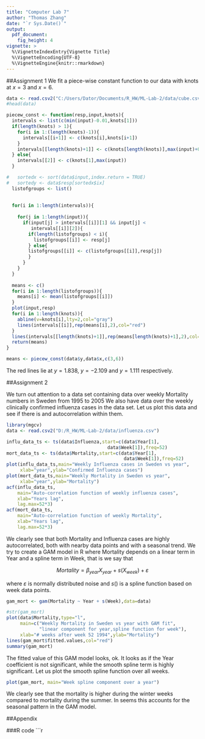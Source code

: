 ```yaml
---
title: "Computer Lab 7"
author: "Thomas Zhang"
date: "`r Sys.Date()`"
output: 
  pdf_document: 
    fig_height: 4
vignette: >
  %\VignetteIndexEntry{Vignette Title}
  %\VignetteEncoding{UTF-8}
  %\VignetteEngine{knitr::rmarkdown}
---
```


##Assignment 1
We fit a piece-wise constant function to our data with knots at $x=3$ and $x=6$.

```r

data <- read.csv2("C:/Users/Dator/Documents/R_HW/ML-Lab-2/data/cube.csv")
#head(data)

piecew_const <- function(resp,input,knots){
  intervals <- list(c(min(input)-0.01,knots[1]))
  if(length(knots) > 1){
    for(i in 1:(length(knots)-1)){
      intervals[[i+1]] <- c(knots[i],knots[i+1])
    }
    intervals[[length(knots)+1]] <- c(knots[length(knots)],max(input)+0.01)
  } else{
    intervals[[2]] <- c(knots[1],max(input))
  }

#   sortedx <- sort(data$input,index.return = TRUE)
#   sortedy <- data$resp[sortedx$ix]
  listofgroups <- list()
  
  
  for(i in 1:length(intervals)){
     
    for(j in 1:length(input)){
      if(input[j] > intervals[[i]][1] && input[j] <
         intervals[[i]][2]){
        if(length(listofgroups) < i){
          listofgroups[[i]] <- resp[j]
        } else{
        listofgroups[[i]] <- c(listofgroups[[i]],resp[j])
        }
      }
    }
  }
  
  means <- c()
  for(i in 1:length(listofgroups)){
    means[i] <- mean(listofgroups[[i]])
  }
  plot(input,resp)
  for(i in 1:length(knots)){
    abline(v=knots[i],lty=2,col="gray")
    lines(intervals[[i]],rep(means[i],2),col="red")
  }
  lines(intervals[[length(knots)+1]],rep(means[length(knots)+1],2),col="red")
  return(means)
}

means <- piecew_const(data$y,data$x,c(3,6))
```

The red lines lie at $y=1.838$, $y=-2.109$ and $y=1.111$ respectively.

##Assignment 2

We turn out attention to a data set containing data over weekly Mortality numbers in Sweden from 1995 to 2005
We also have data over the weekly clinically confirmed influenza cases in the data set. Let us plot this data and see if there is and autocorrelation within them.

```r
library(mgcv)
data <- read.csv2("D:/R_HW/ML-Lab-2/data/influenza.csv")

influ_data_ts <- ts(data$Influenza,start=c(data$Year[1],
                                     data$Week[1]),freq=52)
mort_data_ts <- ts(data$Mortality,start=c(data$Year[1],
                                           data$Week[1]),freq=52)
plot(influ_data_ts,main="Weekly Influenza cases in Sweden vs year",
     xlab="year",ylab="Confirmed Influenza cases")
plot(mort_data_ts,main="Weekly Mortality in Sweden vs year",
     xlab="year",ylab="Mortality")
acf(influ_data_ts,
    main="Auto-correlation function of weekly influenza cases",
    xlab="Years lag",
    lag.max=52*3)
acf(mort_data_ts,
    main="Auto-correlation function of weekly Mortality",
    xlab="Years lag",
    lag.max=52*3)


```

We clearly see that both Mortality and Influenza cases are highly autocorrelated, both with nearby data points and with a seasonal trend. We try to create a GAM model in R where Mortality depends on a linear term in Year and a spline term in Week, that is we say that

$$Mortality = \beta_{year}X_{year} + s(X_{week}) + \varepsilon$$

where $\varepsilon$ is normally distributed noise and $s()$ is a spline function based on week data points.

```r
gam_mort <- gam(Mortality ~ Year + s(Week),data=data)

#str(gam_mort)
plot(data$Mortality,type="l",
     main=c("Weekly Mortality in Sweden vs year with GAM fit",
            "linear component for year,spline function for week"),
     xlab="# weeks after week 52 1994",ylab="Mortality")
lines(gam_mort$fitted.values,col="red")
summary(gam_mort)

```

The fitted value of this GAM model looks, ok. It looks as if the Year coefficient is not significant, while the smooth spline term is highly significant. Let us plot the smooth spline function over all weeks. 

```r
plot(gam_mort, main="Week spline component over a year")
```

We clearly see that the mortality is higher during the winter weeks compared to mortality during the summer. In seems this accounts for the seasonal pattern in the GAM model.

##Appendix

###R code
```r